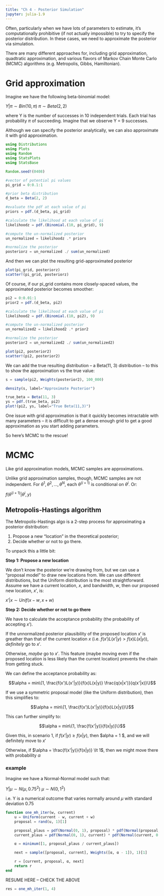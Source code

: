 ```yaml
---
title: "Ch 4 - Posterior Simulation"
jupyter: julia-1.9
---
```


Often, particularly when we have lots of parameters to estimate, it's computationally prohibitive (if not actually impossible) to try to specify the posterior distribution. In these cases, we need to approximate the posterior via simulation.

There are many different approaches for, including grid approximation, quadtratic approximation, and various flavors of Markov Chain Monte Carlo (MCMC) algorithms (e.g. Metropolis, Gibbs, Hamiltonian).

# Grid approximation

Imagine we have the following beta-binomial model:

$Y|\pi \sim Bin(10, \pi)$
$\pi \sim Beta(2, 2)$

where Y is the number of successes in 10 independent trials. Each trial has probability $\pi$ of succeeding. Imagine that we observe Y = 9 successes.

Although we can specify the posterior analytically, we can also approximate it with grid approximation.

```julia
using Distributions
using Plots
using Random
using StatsPlots
using StatsBase

Random.seed!(0408)

#vector of potential pi values
pi_grid = 0:0.1:1

#prior beta distribution
d_beta = Beta(2, 2)

```

```julia
#evaluate the pdf at each value of pi
priors = pdf.(d_beta, pi_grid)

#calculate the likelihood at each value of pi
likelihoodz = pdf.(Binomial.(10, pi_grid), 9)

#compute the un-normalized posterior
un_normalized = likelihoodz .* priors

#normalize the posterior
posteriorz = un_normalized ./ sum(un_normalized)
```


And then we can plot the resulting grid-approximated posterior

```julia
plot(pi_grid, posteriorz)
scatter!(pi_grid, posteriorz)
```

Of course, if our pi_grid contains more closely-spaced values, the approximated posterior becomes smoother:

```julia
pi2 = 0:0.01:1
prior2 = pdf.(d_beta, pi2)

#calculate the likelihood at each value of pi
likelihood2 = pdf.(Binomial.(10, pi2), 9)

#compute the un-normalized posterior
un_normalized2 = likelihood2 .* prior2

#normalize the posterior
posterior2 = un_normalized2 ./ sum(un_normalized2)

plot(pi2, posterior2)
scatter!(pi2, posterior2)
```

We can add the true resulting distribution -- a Beta(11, 3) distribution -- to this to show the approximation vs the true value:

```julia
s = sample(pi2, Weights(posterior2), 100_000)

density(s, label="Approximate Posterior")

true_beta = Beta(11, 3)
ys = pdf.(true_beta, pi2)
plot!(pi2, ys, label="True Beta(11,3)")
```

One issue with grid approximation is that it quickly becomes intractable with many parameters -- it is difficult to get a dense enough grid to get a good approximation as you start adding parameters.

So here's MCMC to the rescue!

# MCMC

Like grid approximation models, MCMC samples are approximations.

Unlike grid approximation samples, though, MCMC samples are not independent. For ${\theta^1, \theta^2, ..., \theta^N}$, each $\theta^{(i+1)}$ is conditional on $\theta^i$. Or:

$f(\theta^{(i+1)} | \theta^i, y)$

## Metropolis-Hastings algorithm

The Metropolis-Hastings algo is a 2-step process for approximating a posterior distribution:

1. Propose a new "location" in the theoretical posterior;
2. Decide whether or not to go there.

To unpack this a little bit:

**Step 1: Propose a new location**

We don't know the posterior we're drawing from, but we can use a "proposal model" to draw new locations from. We can use different distributions, but the Uniform distribution is the most straightforward. 
Assume we have a current location, $x$, and bandwidth, $w$, then our proposed new location, $x'$, is:

$x'|x \sim Unif(x - w, x + w)$

**Step 2: Decide whether or not to go there**

We have to calculate the acceptance probability (the probability of accepting $x'$). 

If the unnormalized posterior plausibility of the proposed location $x'$ is greather than that of the current location $x$ (i.e. $f(x')L(x'|y) > f(x)L(x|y)$), *definitely* go to $x'$.

Otherwise, *maybe* go to $x'$. This feature (maybe moving even if the proposed location is less likely than the current location) prevents the chain from getting stuck.

We can define the acceptance probability as:

$$\alpha = min\{1, \frac{f(x')L(x'|y)}{f(x)L(x|y)} \frac{q(x|x')}{q(x'|x)}\}$$


If we use a symmetric proposal model (like the Uniform distribution), then this simplifies to:

$$\alpha = min\{1, \frac{f(x')L(x'|y)}{f(x)L(x|y)}\}$$

This can further simplify to:

$$\alpha = min\{1, \frac{f(x'|y)}{f(x|y)}\}$$

Given this, in scenario 1, if $f(x'|y) \ge f(x|y)$, then $alpha = 1 $, and we will definitely move to $x'$

Otherwise, if $\alpha = \frac{f(x'|y)}{f(x|y)} \lt 1$, then we might move there with probability $\alpha$

### example

Imagine we have a Normal-Normal model such that:

$Y|\mu \sim N(\mu, 0.75^2)$
$\mu \sim N(0, 1^2)$

i.e. Y is a numerical outcome that varies normally around $\mu$ with standard deviation 0.75

```julia
function one_mh_iter(w, current)
    u = Uniform(current - w, current + w)
    proposal = rand(u, 1)[1]

    proposal_plaus = pdf(Normal(0, 1), proposal) * pdf(Normal(proposal, 0.75), 6.25)
    current_plaus = pdf(Normal(0, 1), current) * pdf(Normal(current, 0.75), 6.25)

    α = minimum([1, proposal_plaus / current_plaus])

    next = sample([proposal, current], Weights([α, α - 1]), 1)[1]

    r = [current, proposal, α, next]
    return r
end
```

RESUME HERE -- CHECK THE ABOVE

```julia
res = one_mh_iter(1, 4)
```